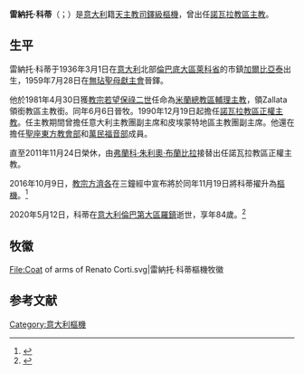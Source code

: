 {{refimprove|time=2017-03-09T16:05:52+00:00}}
{{Infobox Christian leader
| type             = Cardinal
| honorific-prefix =
| name             = 雷納托·科蒂<br />{{lang|it|Renato Corti}}
| honorific-suffix = 
| title            = [[天主教諾瓦拉教區|天主教諾瓦拉教區主教]]
| image            = Renato_Corti.jpg
| archdiocese      = 諾瓦拉
| province         = 
| metropolis       = 
| diocese          = 
| see              = 
| elected          = 
| appointed        = 1990年12月19日
| term             = 
| term_start       = 
| enthroned        =
| term_end         = 2011年11月24日
| quashed          = 
| predecessor      = [[Aldo_Del_Monte|Aldo Del Monte]]
| successor        = [[弗蘭科·朱利奧·布蘭比拉|弗蘭科·朱利奧·布蘭比拉]]
| opposed          = 
| other_post       = 
<!---------- Orders ---------->
| ordination       = 1959年7月28日
| ordained_by      = 
| consecration     = 1981年6月6日
| consecrated_by   = 
| cardinal         = 2016年11月19日
| created_cardinal_by =[[教宗方濟各|教宗方濟各]]
| rank             = [[樞機|司鐸級樞機]]
<!---------- Personal details ---------->
| birth_name       = Renato Corti
| birth_date       = {{Birth date|1936|3|1}}
| birth_place      = [[File:Flag_of_Italy_(1861-1946)_crowned.svg|23px]][[意大利王国_(1861年－1946年)|意大利王国]][[萊科省|萊科省]][[加爾比亞泰|加爾比亞泰]]
| death_date       = {{Death date and age|df=y|2020|05|12|1936|03|01}}
| death_place      = {{ITA}}[[倫巴第大區|倫巴第大區]][[羅鎮_(義大利)|羅鎮]]
| buried           = 
| tomb             = 
| resting_place_coordinates = 
| nationality      = 意大利
| religion         = [[天主教|天主教]]
| residence        = 
| parents          = 
| spouse           = 
| children         = 
| occupation       = 
| profession       = 
| previous_post    = 
| education        =
| alma_mater       = 
| motto            = Cor ad cor loquitur<br/>(Heart speaks to Heart)
| signature        = 
| signature_alt    = 
| coat_of_arms     = Coat of arms of Renato Corti.svg
| coat_of_arms_alt = 
}}

'''雷納托·科蒂'''（{{lang-it|Renato Corti}}；{{bd|1936年|3月1日|2020年|5月12日|catIdx= Renato Corti}}）是[[意大利|意大利]]籍[[天主教|天主教]][[樞機|司鐸級樞機]]，曾出任[[天主教諾瓦拉教區|諾瓦拉教區主教]]。

== 生平 ==
雷納托·科蒂于1936年3月1日在[[意大利|意大利]]北部[[倫巴底大區|倫巴底大區]][[萊科省|萊科省]]的市鎮[[加爾比亞泰|加爾比亞泰]]出生，1959年7月28日在[[無玷聖母獻主會|無玷聖母獻主會]]晉鐸。

他於1981年4月30日獲[[教宗若望保祿二世|教宗若望保祿二世]]任命為[[天主教米蘭總教區|米蘭總教區輔理主教]]，領Zallata領銜教區主教銜。同年6月6日晉牧。1990年12月19日起擔任[[天主教諾瓦拉教區|諾瓦拉教區正權主教]]。任主教期間曾擔任意大利主教團副主席和皮埃蒙特地區主教團副主席。他還在擔任[[聖座|聖座]][[東方教會部|東方教會部]]和[[萬民福音部|萬民福音部]]成員。

直至2011年11月24日榮休，由[[弗蘭科·朱利奧·布蘭比拉|弗蘭科·朱利奧·布蘭比拉]]接替出任諾瓦拉教區正權主教。

2016年10月9日，[[教宗方濟各|教宗方濟各]]在三鐘經中宣布將於同年11月19日將科蒂擢升為[[樞機|樞機]]。<ref>{{cite web | url=http://saltandlighttv.org/chinese/consistory-for-new-cardinals-2016/ | title=教宗將於慈悲禧年閉幕前夕擢升17名樞機 | publisher=鹽與光 | date=2016-10-09 | accessdate=2016-10-03 | language=中文 | archive-date=2016-10-10 | archive-url=https://web.archive.org/web/20161010222014/http://saltandlighttv.org/chinese/consistory-for-new-cardinals-2016/ | dead-url=no }}</ref>

2020年5月12日，科蒂在[[意大利|意大利]][[倫巴第大區|倫巴第大區]][[羅鎮_(義大利)|羅鎮]]逝世，享年84歲。<ref>{{cite web|title=Addio al cardinale Renato Corti|date=2020-05-12|accessdate=2020-05-12|publisher=Chiesa di Milano |url=https://www.chiesadimilano.it/news/chiesa-diocesi/addio-al-cardinale-renato-corti-319676.html | language = it}}</ref>

== 牧徽 ==
<gallery>
File:Coat of arms of Renato Corti.svg|雷納托·科蒂樞機牧徽
</gallery>

== 参考文献 ==
{{reflist}}
{{Authority control}}
[[Category:意大利樞機|Category:意大利樞機]]
